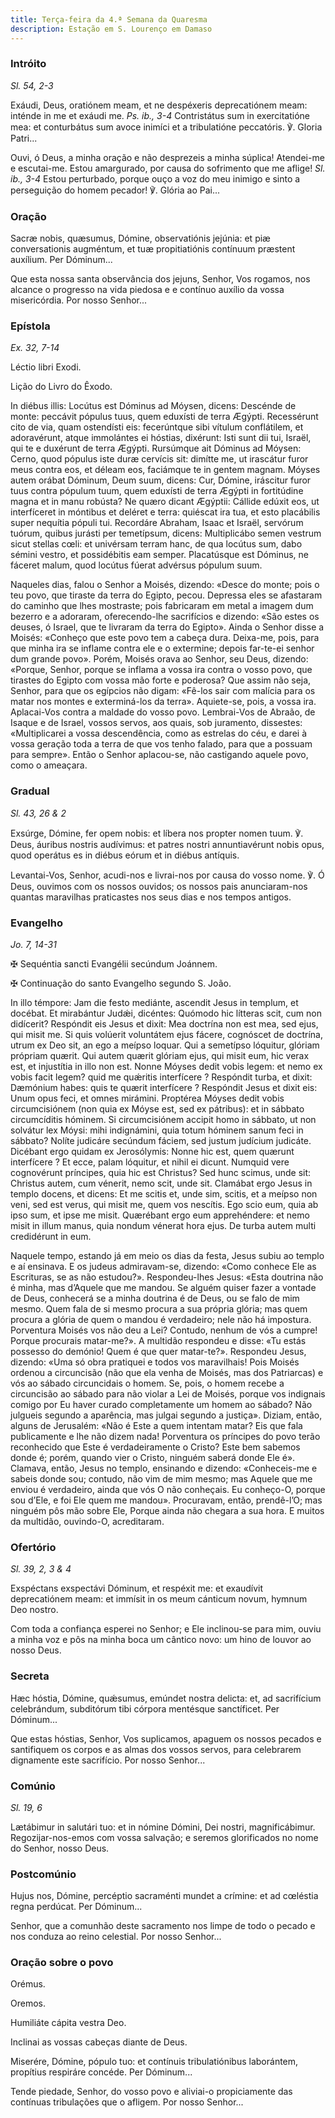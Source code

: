 ```yaml
---
title: Terça-feira da 4.ª Semana da Quaresma
description: Estação em S. Lourenço em Damaso
---
```


### Intróito

<em>Sl. 54, 2-3</em>

<div class="side-by-side not-content">

Exáudi, Deus, oratiónem meam, et ne despéxeris deprecatiónem meam: inténde in me et exáudi me. <em>Ps. ib., 3-4</em> Contristátus sum in exercitatióne mea: et conturbátus sum avoce inimíci et a tribulatióne peccatóris. ℣. Gloria Patri...

Ouvi, ó Deus, a minha oração e não desprezeis a minha súplica! Atendei-me e escutai-me. Estou amargurado, por causa do sofrimento que me aflige! <em>Sl. ib., 3-4</em> Estou perturbado, porque ouço a voz do meu inimigo e sinto a perseguição do homem pecador! ℣. Glória ao Pai...

</div>

### Oração

<div class="side-by-side not-content">

Sacræ nobis, quæsumus, Dómine, observatiónis jejúnia: et piæ conversationis augméntum, et tuæ propitiatiónis contínuum præstent auxílium. Per Dóminum...

Que esta nossa santa observância dos jejuns, Senhor, Vos rogamos, nos alcance o progresso na vida piedosa e e contínuo auxílio da vossa misericórdia. Por nosso Senhor...

</div>

### Epístola

<em>Ex. 32, 7-14</em>

<div class="side-by-side not-content">

Léctio libri Exodi.

Lição do Livro do Êxodo.

In diébus illis: Locútus est Dóminus ad Móysen, dicens: Descénde de monte: peccávit pópulus tuus, quem eduxísti de terra Ægýpti. Recessérunt cito de via, quam ostendísti eis: fecerúntque sibi vítulum conflátilem, et adoravérunt, atque immolántes ei hóstias, dixérunt: Isti sunt dii tui, Israël, qui te e duxérunt de terra Ægýpti. Rursúmque ait Dóminus ad Móysen: Cerno, quod pópulus iste duræ cervícis sit: dimítte me, ut irascátur furor meus contra eos, et déleam eos, faciámque te in gentem magnam. Móyses autem orábat Dóminum, Deum suum, dicens: Cur, Dómine, iráscitur furor tuus contra pópulum tuum, quem eduxísti de terra Ægýpti in fortitúdine magna et in manu robústa? Ne quæro dicant Ægýptii: Cállide edúxit eos, ut interfíceret in móntibus et deléret e terra: quiéscat ira tua, et esto placábilis super nequítia pópuli tui. Recordáre Abraham, Isaac et Israël, servórum tuórum, quibus jurásti per temetípsum, dicens: Multiplicábo semen vestrum sicut stellas cœli: et univérsam terram hanc, de qua locútus sum, dabo sémini vestro, et possidébitis eam semper. Placatúsque est Dóminus, ne fáceret malum, quod locútus fúerat advérsus pópulum suum.

Naqueles dias, falou o Senhor a Moisés, dizendo: «Desce do monte; pois o teu povo, que tiraste da terra do Egipto, pecou. Depressa eles se afastaram do caminho que lhes mostraste; pois fabricaram em metal a imagem dum bezerro e a adoraram, oferecendo-lhe sacrifícios e dizendo: «São estes os deuses, ó Israel, que te livraram da terra do Egipto». Ainda o Senhor disse a Moisés: «Conheço que este povo tem a cabeça dura. Deixa-me, pois, para que minha ira se inflame contra ele e o extermine; depois far-te-ei senhor dum grande povo». Porém, Moisés orava ao Senhor, seu Deus, dizendo: «Porque, Senhor, porque se inflama a vossa ira contra o vosso povo, que tirastes do Egipto com vossa mão forte e poderosa? Que assim não seja, Senhor, para que os egípcios não digam: «Fê-los sair com malícia para os matar nos montes e exterminá-los da terra». Aquiete-se, pois, a vossa ira. Aplacai-Vos contra a maldade do vosso povo. Lembrai-Vos de Abraão, de Isaque e de Israel, vossos servos, aos quais, sob juramento, dissestes: «Multiplicarei a vossa descendência, como as estrelas do céu, e darei à vossa geração toda a terra de que vos tenho falado, para que a possuam para sempre». Então o Senhor aplacou-se, não castigando aquele povo, como o ameaçara.

</div>

### Gradual

<em>Sl. 43, 26 & 2</em>

<div class="side-by-side not-content">

Exsúrge, Dómine, fer opem nobis: et líbera nos propter nomen tuum. ℣. Deus, áuribus nostris audívimus: et patres nostri annuntiavérunt nobis opus, quod operátus es in diébus eórum et in diébus antíquis.

Levantai-Vos, Senhor, acudi-nos e livrai-nos por causa do vosso nome. ℣. Ó Deus, ouvimos com os nossos ouvidos; os nossos pais anunciaram-nos quantas maravilhas praticastes nos seus dias e nos tempos antigos.

</div>

### Evangelho

<em>Jo. 7, 14-31</em>

<div class="side-by-side not-content">

<span class="cross text-red-500">✠</span> Sequéntia sancti Evangélii secúndum Joánnem.

<span class="cross text-red-500">✠</span> Continuação do santo Evangelho segundo S. João.

In illo témpore: Jam die festo mediánte, ascendit Jesus in templum, et docébat. Et mirabántur Judǽi, dicéntes: Quómodo hic lítteras scit, cum non didícerit? Respóndit eis Jesus et dixit: Mea doctrína non est mea, sed ejus, qui misit me. Si quis volúerit voluntátem ejus fácere, cognóscet de doctrína, utrum ex Deo sit, an ego a meípso loquar. Qui a semetípso lóquitur, glóriam própriam quærit. Qui autem quærit glóriam ejus, qui misit eum, hic verax est, et injustítia in illo non est. Nonne Móyses dedit vobis legem: et nemo ex vobis facit legem? quid me quǽritis interfícere ? Respóndit turba, et dixit: Dæmónium habes: quis te quærit interfícere ? Respóndit Jesus et dixit eis: Unum opus feci, et omnes mirámini. Proptérea Móyses dedit vobis circumcisiónem (non quia ex Móyse est, sed ex pátribus): et in sábbato circumcíditis hóminem. Si circumcisiónem accipit homo in sábbato, ut non solvátur lex Móysi: mihi indignámini, quia totum hóminem sanum feci in sábbato? Nolíte judicáre secúndum fáciem, sed justum judícium judicáte. Dicébant ergo quidam ex Jerosólymis: Nonne hic est, quem quærunt interfícere ? Et ecce, palam lóquitur, et nihil ei dicunt. Numquid vere cognovérunt príncipes, quia hic est Christus? Sed hunc scimus, unde sit: Christus autem, cum vénerit, nemo scit, unde sit. Clamábat ergo Jesus in templo docens, et dicens: Et me scitis et, unde sim, scitis, et a meípso non veni, sed est verus, qui misit me, quem vos nescítis. Ego scio eum, quia ab ipso sum, et ipse me misit. Quærébant ergo eum apprehéndere: et nemo misit in illum manus, quia nondum vénerat hora ejus. De turba autem multi credidérunt in eum.

Naquele tempo, estando já em meio os dias da festa, Jesus subiu ao templo e aí ensinava. E os judeus admiravam-se, dizendo: «Como conhece Ele as Escrituras, se as não estudou?». Respondeu-lhes Jesus: «Esta doutrina não é minha, mas d’Aquele que me mandou. Se alguém quiser fazer a vontade de Deus, conhecerá se a minha doutrina é de Deus, ou se falo de mim mesmo. Quem fala de si mesmo procura a sua própria glória; mas quem procura a glória de quem o mandou é verdadeiro; nele não há impostura. Porventura Moisés vos não deu a Lei? Contudo, nenhum de vós a cumpre! Porque procurais matar-me?». A multidão respondeu e disse: «Tu estás possesso do demónio! Quem é que quer matar-te?». Respondeu Jesus, dizendo: «Uma só obra pratiquei e todos vos maravilhais! Pois Moisés ordenou a circuncisão (não que ela venha de Moisés, mas dos Patriarcas) e vós ao sábado circuncidais o homem. Se, pois, o homem recebe a circuncisão ao sábado para não violar a Lei de Moisés, porque vos indignais comigo por Eu haver curado completamente um homem ao sábado? Não julgueis segundo a aparência, mas julgai segundo a justiça». Diziam, então, alguns de Jerusalém: «Não é Este a quem intentam matar? Eis que fala publicamente e lhe não dizem nada! Porventura os príncipes do povo terão reconhecido que Este é verdadeiramente o Cristo? Este bem sabemos donde é; porém, quando vier o Cristo, ninguém saberá donde Ele é». Clamava, então, Jesus no templo, ensinando e dizendo: «Conheceis-me e sabeis donde sou; contudo, não vim de mim mesmo; mas Aquele que me enviou é verdadeiro, ainda que vós O não conheçais. Eu conheço-O, porque sou d’Ele, e foi Ele quem me mandou». Procuravam, então, prendê-l’O; mas ninguém pôs mão sobre Ele, Porque ainda não chegara a sua hora. E muitos da multidão, ouvindo-O, acreditaram.

</div>

### Ofertório

<em>Sl. 39, 2, 3 & 4</em>

<div class="side-by-side not-content">

Exspéctans exspectávi Dóminum, et respéxit me: et exaudívit deprecatiónem meam: et immísit in os meum cánticum novum, hymnum Deo nostro.

Com toda a confiança esperei no Senhor; e Ele inclinou-se para mim, ouviu a minha voz e pôs na minha boca um cântico novo: um hino de louvor ao nosso Deus.

</div>

### Secreta

<div class="side-by-side not-content">

Hæc hóstia, Dómine, quǽsumus, emúndet nostra delicta: et, ad sacrifícium celebrándum, subditórum tibi córpora mentésque sanctíficet. Per Dóminum...

Que estas hóstias, Senhor, Vos suplicamos, apaguem os nossos pecados e santifiquem os corpos e as almas dos vossos servos, para celebrarem dignamente este sacrifício. Por nosso Senhor...

</div>

### Comúnio

<em>Sl. 19, 6</em>

<div class="side-by-side not-content">

Lætábimur in salutári tuo: et in nómine Dómini, Dei nostri, magnificábimur. Regozijar-nos-emos com vossa salvação; e seremos glorificados no nome do Senhor, nosso Deus.

</div>

### Postcomúnio

<div class="side-by-side not-content">

Hujus nos, Dómine, percéptio sacraménti mundet a crímine: et ad cœléstia regna perdúcat. Per Dóminum...

Senhor, que a comunhão deste sacramento nos limpe de todo o pecado e nos conduza ao reino celestial. Por nosso Senhor...

</div>

### Oração sobre o povo

<div class="side-by-side not-content">

<span class="text-red-500 text-center">Orémus.</span>

<span class="text-red-500 text-center">Oremos.</span>

Humiliáte cápita vestra Deo.

Inclinai as vossas cabeças diante de Deus.

Miserére, Dómine, pópulo tuo: et contínuis tribulatiónibus laborántem, propítius respiráre concéde. Per Dóminum...

Tende piedade, Senhor, do vosso povo e aliviai-o propiciamente das contínuas tribulações que o afligem. Por nosso Senhor...

</div>
